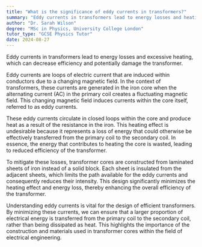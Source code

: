 ```yaml
---
title: "What is the significance of eddy currents in transformers?"
summary: "Eddy currents in transformers lead to energy losses and heating, which decrease efficiency and can cause damage to the transformer."
author: "Dr. Sarah Wilson"
degree: "MSc in Physics, University College London"
tutor_type: "GCSE Physics Tutor"
date: 2024-08-27
---
```


Eddy currents in transformers lead to energy losses and excessive heating, which can decrease efficiency and potentially damage the transformer.

Eddy currents are loops of electric current that are induced within conductors due to a changing magnetic field. In the context of transformers, these currents are generated in the iron core when the alternating current (AC) in the primary coil creates a fluctuating magnetic field. This changing magnetic field induces currents within the core itself, referred to as eddy currents.

These eddy currents circulate in closed loops within the core and produce heat as a result of the resistance in the iron. This heating effect is undesirable because it represents a loss of energy that could otherwise be effectively transferred from the primary coil to the secondary coil. In essence, the energy that contributes to heating the core is wasted, leading to reduced efficiency of the transformer.

To mitigate these losses, transformer cores are constructed from laminated sheets of iron instead of a solid block. Each sheet is insulated from the adjacent sheets, which limits the path available for the eddy currents and consequently reduces their intensity. This design significantly minimizes the heating effect and energy loss, thereby enhancing the overall efficiency of the transformer.

Understanding eddy currents is vital for the design of efficient transformers. By minimizing these currents, we can ensure that a larger proportion of electrical energy is transferred from the primary coil to the secondary coil, rather than being dissipated as heat. This highlights the importance of the construction and materials used in transformer cores within the field of electrical engineering.
    
